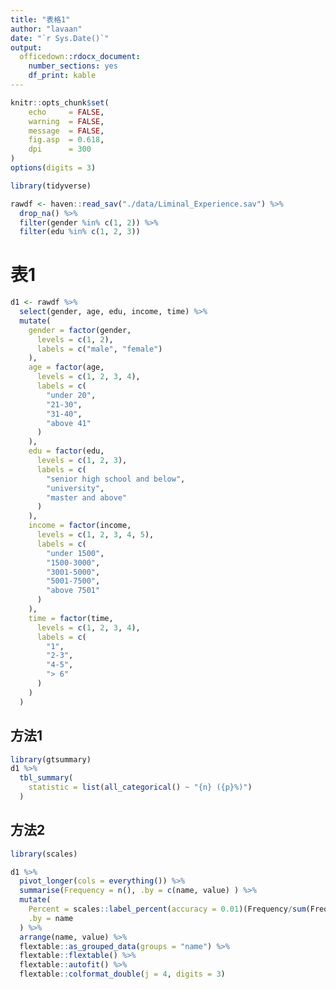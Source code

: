 ```yaml
---
title: "表格1"
author: "lavaan"
date: "`r Sys.Date()`"
output: 
  officedown::rdocx_document:
    number_sections: yes
    df_print: kable
---
```



```r
knitr::opts_chunk$set(
    echo     = FALSE,
    warning  = FALSE, 
    message  = FALSE,
    fig.asp  = 0.618,
    dpi      = 300
)
options(digits = 3)
```



```r
library(tidyverse)

rawdf <- haven::read_sav("./data/Liminal_Experience.sav") %>% 
  drop_na() %>%
  filter(gender %in% c(1, 2)) %>%
  filter(edu %in% c(1, 2, 3))
```



# 表1

```r
d1 <- rawdf %>%
  select(gender, age, edu, income, time) %>%
  mutate(
    gender = factor(gender,
      levels = c(1, 2),
      labels = c("male", "female")
    ),
    age = factor(age,
      levels = c(1, 2, 3, 4),
      labels = c(
        "under 20",
        "21-30",
        "31-40",
        "above 41"
      )
    ),
    edu = factor(edu,
      levels = c(1, 2, 3),
      labels = c(
        "senior high school and below",
        "university",
        "master and above"
      )
    ),
    income = factor(income,
      levels = c(1, 2, 3, 4, 5),
      labels = c(
        "under 1500",
        "1500-3000",
        "3001-5000",
        "5001-7500",
        "above 7501"
      )
    ),
    time = factor(time,
      levels = c(1, 2, 3, 4),
      labels = c(
        "1",
        "2-3",
        "4-5",
        "> 6"
      )
    )
  )


```


## 方法1
```r
library(gtsummary)
d1 %>%
  tbl_summary(
    statistic = list(all_categorical() ~ "{n} ({p}%)")
  )
```


## 方法2

```r
library(scales)

d1 %>% 
  pivot_longer(cols = everything()) %>% 
  summarise(Frequency = n(), .by = c(name, value) ) %>% 
  mutate(
    Percent = scales::label_percent(accuracy = 0.01)(Frequency/sum(Frequency)), 
    .by = name
  ) %>% 
  arrange(name, value) %>% 
  flextable::as_grouped_data(groups = "name") %>% 
  flextable::flextable() %>% 
  flextable::autofit() %>% 
  flextable::colformat_double(j = 4, digits = 3)
```

